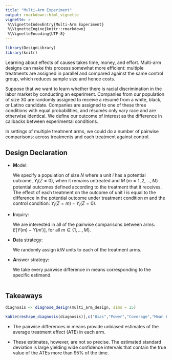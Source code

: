 ```yaml
---
title: "Multi-Arm Experiment"
output: rmarkdown::html_vignette
vignette: >
 %\VignetteIndexEntry{Multi-Arm Experiment}
 %\VignetteEngine{knitr::rmarkdown}
 %\VignetteEncoding{UTF-8}
---
```

  
  
```r
library(DesignLibrary)
library(knitr)
```

Learning about effects of causes takes time, money, and effort. Multi-arm designs can make this process somewhat more efficient: multiple treatments are assigned in parallel and compared against the same control group, which reduces sample size and hence costs. 

Suppose that we want to learn whether there is racial discrimination in the labor market by conducting an experiment. Companies from our population of size $30$ are randomly assigned to receive a résumé from a white, black, or Latino candidate. Companies are assigned to one of these three conditions with equal probabilities, and résumés only vary race and are otherwise identical. We define our outcome of interest as the difference in callbacks between experimental conditions. 

In settings of multiple treatment arms, we could do a number of pairwise comparisons: across treatments and each treatment against control. 
  
  
## Design Declaration
  
- **M**odel: 
  
    We specify a population of size $N$ where a unit $i$ has a potential outcome, $Y_i(Z = 0)$, when it remains untreated and $M$ $(m = 1, 2, ..., M)$ potential outcomes defined according to the treatment that it receives. The effect of each treatment on the outcome of unit $i$ is equal to the difference in the potential outcome under treatment condition $m$ and the control condition: $Y_i(Z = m)  -Y_i(Z = 0)$.

- **I**nquiry:  

    We are interested in all of the pairwise comparisons between arms: $E[Y(m) - Y(m')]$, for all $m \in \{1,...,M\}$.  

- **D**ata strategy: 

    We randomly assign $k/N$ units to each of the treatment arms.

- **A**nswer strategy: 

    We take every pairwise difference in means corresponding to the specific estimand.

```r
```

## Takeaways

```r
diagnosis <- diagnose_design(multi_arm_design, sims = 25)
```

```r
kable(reshape_diagnosis(diagnosis)[,c("Bias","Power","Coverage","Mean Estimate","Mean Inquiry")], digits = 2)
```

- The pairwise differences in means provide unbiased estimates of  the average treatment effect (ATE) in each arm. 

- These estimates, however, are not so precise.  The estimated standard deviation is large yielding wide confidence intervals that contain the true value of the ATEs more than 95\% of the time.





